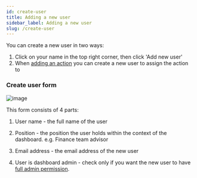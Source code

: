 ```yaml
---
id: create-user
title: Adding a new user
sidebar_label: Adding a new user
slug: /create-user
---
```


You can create a new user in two ways:
1. Click on your name in the top right corner, then click 'Add new user'
2. When [adding an action](add-content) you can create a new user to assign the action to


### Create user form


<div style={{textAlign: 'center'}}>

  ![image](assets/user-form.png)

</div>


This form consists of 4 parts:


1. User name - the full name of the user


2. Position - the position the user holds within the context of the dashboard.
e.g. Finance team advisor


3. Email address - the email address of the new user


4. User is dashboard admin - check only if you want the new user to have
[full admin permission](dashboard-roles).
